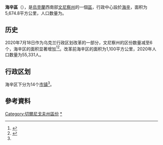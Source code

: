 {{Expand language|1=uk|time=2020-07-11T11:10:40+00:00}}
{{Infobox settlement
| name                    = 海辛区
| native_name             = Гайсинський район
| native_name_lang        = uk
| settlement_type         = [[区_(乌克兰)|区]]
| image_skyline           = 
| image_caption           = 
| image_flag              = UKR Гайсинський район flag.gif
| flag_size               = 115px
| image_shield            = UKR Гайсинський район COA.gif
| shield_size             = 65px
| image_map               = Gaisinskiy rayon 2020.png
| map_caption             = 海辛区在文尼察州的位置
| subdivision_type        = [[世界政區索引|国家]]
| subdivision_name        = {{UKR}}
| subdivision_type1       = [[州_(烏克蘭)|州]]
| subdivision_name1       = [[文尼察州|文尼察州]]
| established_title       = 建立
| established_date        = 1923年
| seat_type               = 行政中心
| seat                    = [[海辛_(城市)|海辛]]
| parts_type              = 辖区
| parts_style             = coll
| parts                   = 14个[[烏克蘭市鎮|市镇]]<ref name="Ostapenko">{{Cite book |url=https://www.minregion.gov.ua/wp-content/uploads/2020/10/atlas_novogo_atu_2020.pdf |date=2020 |publisher=Міністерство розвитку громад та територій України; Товариство дослідників України |editor-last=Остапенко |editor-first=Павло |edition=2nd |location=Київ |language=uk |script-title=uk:Атлас адміністративно-територіального устрою України: Новий районний поділ та територіальні громади: 2020}}</ref>
| p1                      =
| government_footnotes    = 
| leader_party            = 
| leader_title            = 
| leader_name             = 
| unit_pref               = Metric
| area_footnotes          = 
| area_note               = 
| area_total_km2          = 5,674.8
| population_as_of        = 2021年
| population_footnotes    = <ref name="ua2021estimate"/>
| population_total        = 236,803
| population_density_km2  = auto
| population_note         = 
| timezone1               = 
| utc_offset1             = 
| timezone1_DST           = 
| utc_offset1_DST         = 
| postal_code_type        = 邮政编码
| postal_code             = 
| area_code_type          = 
| area_code               = 
| iso_code                = 
| website                 = 
| footnotes               = 
}}
'''海辛區'''（{{lang-uk|Гайсинський район}}），是[[烏克蘭|烏克蘭]]西南部[[文尼察州|文尼察州]]的一個[[区_(乌克兰)|區]]，行政中心設於[[海辛_(城市)|海辛]]，面积为5,674.8平方公里，人口数量为{{Ua-pop-est2021|236,803人}}。

== 历史 ==
{{Stack|[[File:Haisynskyi-Raion.png|thumb]]}}
2020年7月18日作为乌克兰行政区划改革的一部分，文尼察州的区份数量减至6个，海辛区的面积显著增加<ref>{{Cite news |date=2020-07-18 |title=Про утворення та ліквідацію районів. Постанова Верховної Ради України № 807-ІХ. |language=uk |url=http://www.golos.com.ua/article/333466 |access-date=2020-10-03 |website=Голос України}}</ref><ref name="2020_reform_maps">{{Cite web |date=2020-07-17 |title=Нові райони: карти + склад |url=https://www.minregion.gov.ua/press/news/novi-rajony-karty-sklad/ |access-date=2022-04-15 |language=uk |website=Міністерство розвитку громад та територій України}}</ref>。改革前海辛区的面积为1,100平方公里，2020年人口数量为55,331人。

== 行政区划 ==
海辛区下分为14个[[烏克蘭市鎮|市镇]]<ref name="Ostapenko"/>。

==參考資料==
{{Reflist}}

{{文尼察州行政区划}}

{{DEFAULTSORT:Гайсинський район}}
[[Category:切爾尼戈夫州區份|Category:切爾尼戈夫州區份]]
[[Category:海辛區|*]]